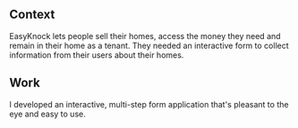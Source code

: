 <div>
<h2>Context</h2>

EasyKnock lets people sell their homes, access the money they need and remain in their home as a tenant. They needed an interactive form to collect information from their users about their homes.

<h2>Work</h2>

I developed an interactive, multi-step form application that's pleasant to the eye and easy to use.

</div>